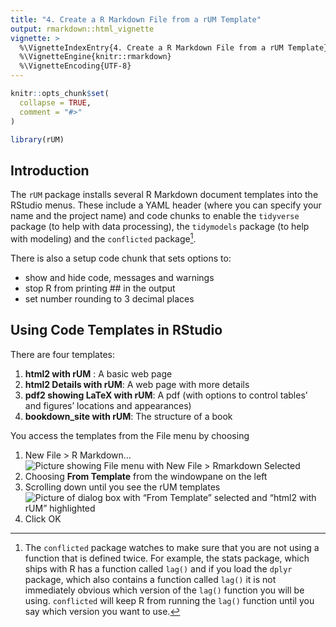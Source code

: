 ```yaml
---
title: "4. Create a R Markdown File from a rUM Template"
output: rmarkdown::html_vignette
vignette: >
  %\VignetteIndexEntry{4. Create a R Markdown File from a rUM Template}
  %\VignetteEngine{knitr::rmarkdown}
  %\VignetteEncoding{UTF-8}
---
```


```r
knitr::opts_chunk$set(
  collapse = TRUE,
  comment = "#>"
)
```

```r
library(rUM)
```

## Introduction

The `rUM` package installs several R Markdown document templates into the RStudio menus. These include a YAML header (where you can specify your name and the project name) and code chunks to enable the `tidyverse` package (to help with data processing), the `tidymodels` package (to help with modeling) and the `conflicted` package[^1].

[^1]: The `conflicted` package watches to make sure that you are not using a function that is defined twice. For example, the stats package, which ships with R has a function called `lag()` and if you load the `dplyr` package, which also contains a function called `lag()` it is not immediately obvious which version of the `lag()` function you will be using. `conflicted` will keep R from running the `lag()` function until you say which version you want to use. 

There is also a setup code chunk that sets options to:

-   show and hide code, messages and warnings
-   stop R from printing \## in the output
-   set number rounding to 3 decimal places

## Using Code Templates in RStudio

There are four templates:

1.  **html2 with rUM** : A basic web page
2.  **html2 Details with rUM**: A web page with more details
3.  **pdf2 showing LaTeX with rUM**: A pdf (with options to control tables' and figures' locations and appearances)
4.  **bookdown_site with rUM**: The structure of a book

You access the templates from the File menu by choosing

1.  New File \> R Markdown... ![Picture showing File menu with New File \> Rmarkdown Selected](template1.png)
2.  Choosing **From Template** from the windowpane on the left
3.  Scrolling down until you see the rUM templates ![Picture of dialog box with "From Template" selected and "html2 with rUM" highlighted](template2.png)
4.  Click OK
